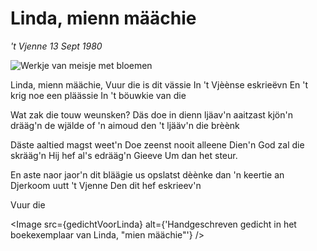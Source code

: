 
# Linda, mienn määchie

<em>'t Vjenne 13 Sept 1980</em>

<PoemAudio src={fragment} performer={readers.ineke} />

<Image src={meisjeMetBloemen} alt="Werkje van meisje met bloemen" />

<PoemText>

Linda, mienn määchie,
Vuur die is dit vässie
In 't Vjèènse eskrieëvn
En 't krig noe een pläässie
In 't böuwkie van die

Wat zak die touw weunsken?
Däs doe in dienn ljäav'n
aaitzast kjön'n drääg'n
de wjälde of 'n aimoud
den 't ljääv'n die brèènk

Däste aaltied magst weet'n
Doe zeenst nooit alleene
Dien'n God zal die skrääg'n
Hij hef al's edrääg'n
Gieeve Um dan het steur.

En aste naor jaor'n
dit bläägie us opslatst
dèènke dan 'n keertie
an Djerkoom uutt 't Vjenne
Den dit hef eskrieev'n

Vuur die

</PoemText>

<Image
  src={gedichtVoorLinda}
  alt={'Handgeschreven gedicht in het boekexemplaar van Linda, "mien määchie"'}
/>
